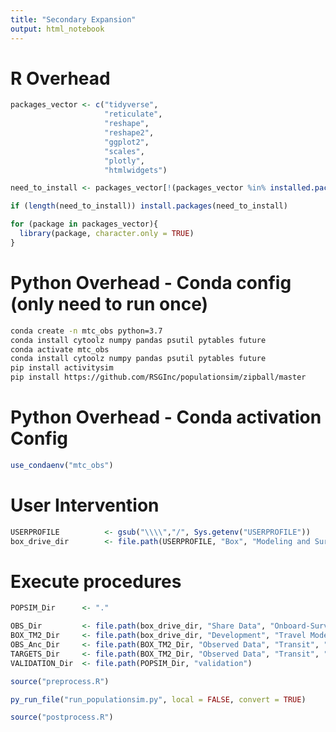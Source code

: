 ```yaml
---
title: "Secondary Expansion"
output: html_notebook
---
```


# R Overhead
```r
packages_vector <- c("tidyverse",
                     "reticulate",
                     "reshape",
                     "reshape2",
                     "ggplot2",
                     "scales",
                     "plotly",
                     "htmlwidgets")

need_to_install <- packages_vector[!(packages_vector %in% installed.packages()[,"Package"])]

if (length(need_to_install)) install.packages(need_to_install)

for (package in packages_vector){
  library(package, character.only = TRUE)
}

```

# Python Overhead - Conda config (only need to run once)
```bash
conda create -n mtc_obs python=3.7
conda install cytoolz numpy pandas psutil pytables future
conda activate mtc_obs 
conda install cytoolz numpy pandas psutil pytables future
pip install activitysim 
pip install https://github.com/RSGInc/populationsim/zipball/master
```

# Python Overhead - Conda activation Config
```r
use_condaenv("mtc_obs")
```


# User Intervention
```r
USERPROFILE          <- gsub("\\\\","/", Sys.getenv("USERPROFILE"))
box_drive_dir        <- file.path(USERPROFILE, "Box", "Modeling and Surveys")
```

# Execute procedures
```r
POPSIM_Dir      <- "."

OBS_Dir         <- file.path(box_drive_dir, "Share Data", "Onboard-Surveys", "Survey_Database_May2021")
BOX_TM2_Dir     <- file.path(box_drive_dir, "Development", "Travel Model Two Development")
OBS_Anc_Dir     <- file.path(BOX_TM2_Dir, "Observed Data", "Transit", "Onboard Survey", "Data")
TARGETS_Dir     <- file.path(BOX_TM2_Dir, "Observed Data", "Transit", "Scaled Transit Ridership Targets")
VALIDATION_Dir  <- file.path(POPSIM_Dir, "validation")

source("preprocess.R")

py_run_file("run_populationsim.py", local = FALSE, convert = TRUE)

source("postprocess.R")
```

